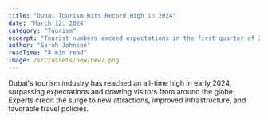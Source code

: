 ```yaml
---
title: "Dubai Tourism Hits Record High in 2024"
date: "March 12, 2024"
category: "Tourism"
excerpt: "Tourist numbers exceed expectations in the first quarter of 2024."
author: "Sarah Johnson"
readTime: "4 min read"
image: /src/assets/new/new2.png
---
```


Dubai's tourism industry has reached an all-time high in early 2024, surpassing expectations and drawing visitors from around the globe. Experts credit the surge to new attractions, improved infrastructure, and favorable travel policies.
